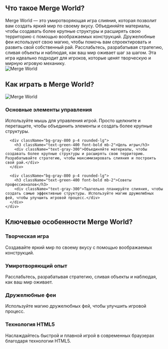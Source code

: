 ## Что такое Merge World?
<div className="flex flex-col md:flex-row items-center gap-8">
  <div className="w-full md:w-1/2 text-xl">
    Merge World — это умиротворяющая игра слияния, которая позволит вам создать яркий мир по своему вкусу. Объединяйте материалы, чтобы создавать более крупные структуры и расширять свою территорию с помощью воображаемых конструкций. Дружелюбные феи используют свою магию, чтобы помочь вам спроектировать и развить свой собственный рай. Расслабьтесь, разрабатывая стратегию, сливая объекты и наблюдая, как ваш мир оживает шаг за шагом. Эта игра идеально подходит для игроков, которые ценят творческую и мирную игровую механику.
  </div>
  <div className="w-full md:w-1/2 flex justify-center items-center">
    <img 
      src="/game_screenshot.webp" 
      alt="Merge World" 
      className="w-4/5 h-auto"
    />
  </div>
</div>

## Как играть в Merge World?

<div className="flex flex-col md:flex-row items-center gap-8">
  <div className="w-full md:w-1/2">
    <img 
      src="/game_screenshot.webp" 
      alt="Merge World" 
      className="w-4/5 h-auto mx-auto"
    />
  </div>
  <div className="w-full md:w-1/2">
    <div className="grid grid-cols-1 gap-4 mt-0">
      <div className="bg-gray-800 p-4 rounded-lg">
        <h3 className="text-green-400 font-bold mb-2">Основные элементы управления</h3>
        <div className="text-gray-300">
          Используйте мышь для управления игрой. Просто щелкните и перетащите, чтобы объединить элементы и создать более крупные структуры.
        </div>
      </div>

      <div className="bg-gray-800 p-4 rounded-lg">
        <h3 className="text-green-400 font-bold mb-2">Цель игры</h3>
        <div className="text-gray-300">Объединяйте материалы, чтобы создавать более крупные структуры и расширять свою территорию. Разрабатывайте стратегию, чтобы максимизировать слияния и построить свой рай.</div>
      </div>

      <div className="bg-gray-800 p-4 rounded-lg">
        <h3 className="text-green-400 font-bold mb-2">Советы профессионалов</h3>
        <div className="text-gray-300">Тщательно планируйте слияния, чтобы создать самые эффективные структуры. Используйте магию дружелюбных фей, чтобы улучшить игровой процесс.</div>
      </div>
    </div>
  </div>
</div>

## Ключевые особенности Merge World?

<div className="grid grid-cols-1 md:grid-cols-2 gap-4">
  <div className="bg-gray-800 p-4 rounded-lg">
    <h3 className="text-green-400 font-bold mb-2">Творческая игра</h3>
    <div className="text-gray-300">Создавайте яркий мир по своему вкусу с помощью воображаемых конструкций.</div>
  </div>

  <div className="bg-gray-800 p-4 rounded-lg">
    <h3 className="text-green-400 font-bold mb-2">Умиротворяющий опыт</h3>
    <div className="text-gray-300">Расслабьтесь, разрабатывая стратегию, сливая объекты и наблюдая, как ваш мир оживает.</div>
  </div>

  <div className="bg-gray-800 p-4 rounded-lg">
    <h3 className="text-green-400 font-bold mb-2">Дружелюбные феи</h3>
    <div className="text-gray-300">Используйте магию дружелюбных фей, чтобы улучшить игровой процесс.</div>
  </div>

  <div className="bg-gray-800 p-4 rounded-lg">
    <h3 className="text-green-400 font-bold mb-2">Технология HTML5</h3>
    <div className="text-gray-300">Наслаждайтесь быстрой и плавной игрой в современных браузерах благодаря технологии HTML5.</div>
  </div>
</div>